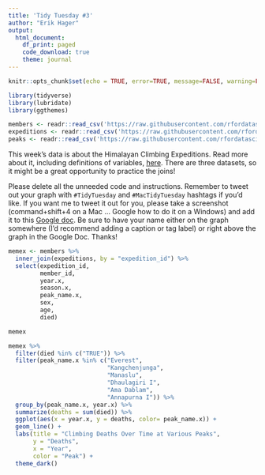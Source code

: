 ```yaml
---
title: 'Tidy Tuesday #3'
author: "Erik Hager"
output: 
  html_document:
    df_print: paged
    code_download: true
    theme: journal
---
```


```r
knitr::opts_chunk$set(echo = TRUE, error=TRUE, message=FALSE, warning=FALSE)
```

```r
library(tidyverse)     
library(lubridate)     
library(ggthemes)      
```

```r
members <- readr::read_csv('https://raw.githubusercontent.com/rfordatascience/tidytuesday/master/data/2020/2020-09-22/members.csv')
expeditions <- readr::read_csv('https://raw.githubusercontent.com/rfordatascience/tidytuesday/master/data/2020/2020-09-22/expeditions.csv')
peaks <- readr::read_csv('https://raw.githubusercontent.com/rfordatascience/tidytuesday/master/data/2020/2020-09-22/peaks.csv')
```

This week's data is about the Himalayan Climbing Expeditions. Read more about it, including definitions of variables, [here](https://github.com/rfordatascience/tidytuesday/blob/master/data/2020/2020-09-22/readme.md). There are three datasets, so it might be a great opportunity to practice the joins!

Please delete all the unneeded code and instructions. Remember to tweet out your graph with `#TidyTuesday` and `#MacTidyTuesday` hashtags if you'd like. If you want me to tweet it out for you, please take a screenshot (command+shift+4 on a Mac ... Google how to do it on a Windows) and add it to this [Google doc](https://docs.google.com/document/d/1akjbDlpsTHNSwQO3pkf4tUz89MRScnaRL7hDhybM7Jg/edit?usp=sharing). Be sure to have your name either on the graph somewhere (I'd recommend adding a caption or tag label) or right above the graph in the Google Doc. Thanks!

```r
memex <- members %>% 
  inner_join(expeditions, by = "expedition_id") %>% 
  select(expedition_id, 
         member_id,
         year.x,
         season.x,
         peak_name.x,
         sex,
         age,
         died)

memex

memex %>% 
  filter(died %in% c("TRUE")) %>%
  filter(peak_name.x %in% c("Everest",
                            "Kangchenjunga", 
                            "Manaslu",
                            "Dhaulagiri I", 
                            "Ama Dablam", 
                            "Annapurna I")) %>%
  group_by(peak_name.x, year.x) %>% 
  summarize(deaths = sum(died)) %>%
  ggplot(aes(x = year.x, y = deaths, color= peak_name.x)) +
  geom_line() +
  labs(title = "Climbing Deaths Over Time at Various Peaks",
       y = "Deaths",
       x = "Year",
       color = "Peak") +
  theme_dark()
```










































